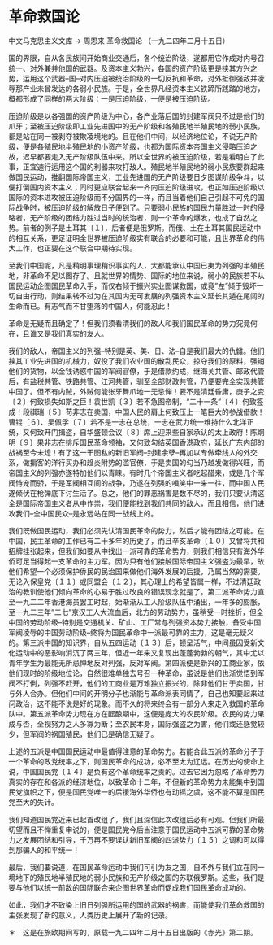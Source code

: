 # 革命救国论

中文马克思主义文库 -> 周恩来
革命救国论
（一九二四年二月十五日）

国的界限，自从各民族间开始商业交通后，各个统治阶级，遂都用它作成对内号召统一、对外兼并他国的武器。及资本主义勃兴，各国的资产阶级更是挟其方兴之势，运用这个武器--国--对内压迫被统治阶级的一切反抗和革命，对外抵御强敌并凌辱那产业未曾发达的各弱小民族。于是，全世界凡经资本主义铁蹄所践踏的地方，概都形成了同样的两大阶级：一是压迫阶级，一便是被压迫阶级。
 

压迫阶级是以各强国的资产阶级为中心，各产业落后国的封建军阀只不过是他们的爪牙；至被压迫阶级即工业先进国中的无产阶级和各殖民地半殖民地的弱小民族，都是站在同一被剥夺被欺凌境地的。且在他们中间，以经济地位论，不说无产阶级，便是各殖民地半殖民地的小资产阶级，也都为国际资本帝国主义侵略压迫之故，迟早都要走入无产阶级队伍中来。所以全世界的被压迫阶级，若是看明白了此事，正宜速行运用这个国的利器来攻打敌人。殖民地半殖民地的弱小民族要群起来做国民运动，推翻国际帝国主义，工业先进国的无产阶级要日夕图谋阶级争斗，以便打倒国内资本主义；同时更应联合起来一齐向压迫阶级进攻，也正如压迫阶级以国际的资本进攻被压迫阶级而不分国界的一样，而且当着他们自己引起不可免的国际战争时，被压迫阶级的解放日子便到了。只要弱小民族的国民力量胜过一时的侵略者，无产阶级的团结力胜过当时的统治者，则一个革命的爆发，也成了自然之势。前者的例子是土耳其〔１〕，后者便是俄罗斯。而俄、土在土耳其国民运动中的相互关系，更足证明全世界被压迫阶级实有联合的必要和可能，且世界革命的伟大工作，也正要在这个联合中期待实现。

至我们中国呢，凡是稍明事理稍识事实的人，大都能承认中国已夷为列强的半殖民地，非革命不足以图存了。且就世界的情势、国际的地位来说，弱小的民族若不从国民运动企图国民革命入手，而仅右倾于振兴实业图谋救国，或竟"左"倾于毁坏一切自由行动，则结果转不过为在其国内无可发展的列强资本主义延长其遁在尾闾的生命而已。有志气而不甘堕落的中国人，何能忍此！

革命是无疑而且确定了！但我们须看清我们的敌人和我们国民革命的势力究竟何在，且谁又是我们真实的友人。

我们的敌人，帝国主义的列强--特别是英、美、日、法--自是我们最大的仇雠。他们挟其工业先进国的机械力，奴役了我们农业国的散乱民众，掠夺我们的原料，强销他们的货物，以金钱诱惑中国的军阀官僚，于是借款约成，继海关共管、邮政代管后，有盐税共管、铁路共管、江河共管，驯至全部财政共管，乃便要完全实现共管中国了。但不有内贼，外贼何能张牙舞爪地一无忌惮！要不是清廷昏庸，庚子之变〔２〕何致损失如斯之巨！袁世凯〔３〕若不急图帝制，"二十一条"〔４〕何致签成！段祺瑞〔５〕苟非志在卖国，中国人民的肩上何致压上一笔巨大的参战借款！曹锟〔６〕、吴佩孚〔７〕若不是一志在总统，一志在武力统一维持什么北洋正统，又何致开门揖盗，自华盛顿会议〔８〕席上迎来些自家承认的太上政府！陈炯明〔９〕果非志在排斥国民革命领袖，又何致勾结英国香港政府，延长广东内部的战祸至今未熄！有了这一干图私的新旧军阀--封建余孽--再加以专做牵线人的外交系，做掮客的洋行买办和趋炎附势的滥官僚，于是卖国的勾当乃越发做得兴旺，而帝国主义的列强亦遂特加他们以青睐。有时几个帝国主义者吃起醋来，或是几个军阀恃宠而骄，于是军阀相互间的战争，乃遂在列强的嗔笑中一来一往，而中国人民遂倾伏在枪弹底下讨生活了。总之，他们的罪恶祸害是数不尽的，我们只要认清这全是国际帝国主义者从中作祟，我们便能找到我们共同的敌人，而且相信，他们进攻我们--全中国民众--是永远站在同一战线上的。

我们既做国民运动，我们必须先认清国民革命的势力，然后才能有团结之可能。在中国，民主革命的工作已有二十多年的历史了，而且辛亥革命〔１０〕又曾将共和招牌挂张起来，但我们如要从中找出一派可靠的革命势力，则我们相信只有海外华侨可足当得起一支革命的主力军。因为只有他们接触国际帝国主义强盗为最早，故他们希望一个必须保护侨民的民治国来做他们海外发展的后援，乃属当然的需要。无论入保皇党〔１１〕或同盟会〔１２〕，其心理上的希望皆属一样，不过清廷政治的教训使他们倾向革命的心易于胜过改良的错误观念就是了。第二派革命势力直至一九二二年香港海员罢工时起，始渐渐从工人阶级队伍中涌出，一年多的膨胀，至一九二三年"二七"京汉工人大流血后，北方的劳动势力，虽稍受一时挫折，但全中国的劳动阶级--特别是交通机关、矿山、工厂常与列强资本势力接触，备受中国军阀凌辱的中国劳动阶级--终将为国民革命中一派最可靠的主力，这是毫无疑义的。第三派中国的知识界，自从五四运动〔１３〕后，顿呈活气，中间虽因受新文化运动中的恶影响消沉了两三年，但近一年来又复现出蓬蓬勃勃的朝气，其中尤以青年学生为最能无所忌惮地反对列强，反对军阀。第四派便是新兴的工商业家，依他们现时的阶级地位论，自然很难单独去号召一种革命，虽说是他们也渐觉悟到军阀不打倒，列强不赶开，他们的工商业是万难独立振兴的，除非他们甘于卖国，甘与外人合办。但他们中间的开明分子也渐能与革命派表同情了，自己也知要起来过问政治，这不能不说是好的现象。而不久的将来终会有一部分人来走入救国的革命队中。第五派革命势力现在方在酝酿期中，这便是庞大的农民阶级。农民的势力果成与否，全视努力之人多寡为断；至农民本身，国际强盗之为害，他们或还感觉较少，但军阀的祸国殖民，他们已是确信无疑了。

上述的五派是中国国民运动中最值得注意的革命势力。若能合此五派的革命分子于一个革命的政党统率之下，则国民革命的成功，必不至太为辽远。在历史的使命上说，中国国民党〔１４〕是负有这个革命统率之责的。过去它因为忽略了革命势力真实的存在和各派的经济地位，以致革命十二年，不但新的革命势力未能集中到国民党旗帜之下，便是国民党唯一的后援海外华侨也有动摇之虞，这不能不算是国民党至大的失计。

我们知道国民党近来已起首改组了，我们且深信此次改组后必有可观。但我们所最切望而且不惮重复申说的，便是国民党今后当注意于国民运动中五派可靠的革命势力之发展团结和引导，千万再不要误认新旧军阀的四派势力〔１５〕之调和可以得到那骗人的和平统一！

最后，我们要说道，在国民革命运动中我们可引为友之国，自不外与我们立在同一境地下的殖民地半殖民地的弱小民族和无产阶级之国的苏联俄罗斯。这些，我们是要与他们以统一前敌的国际联合来企图世界革命而促成我们国民革命成功的。

如此，我们才不致染上旧日列强所运用的国的武器的祸害，而能使我们革命救国的主张发现了新的意义，人类历史上展开了新的记录。

＊　这是在旅欧期间写的，原载一九二四年二月十五日出版的《赤光》第二期。


